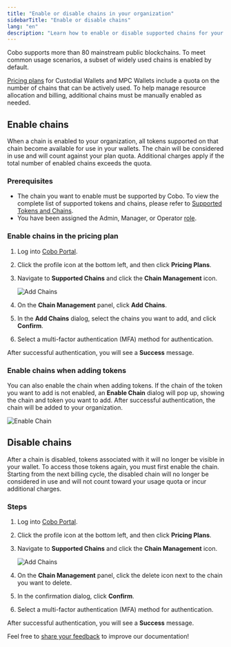 ```yaml
---
title: "Enable or disable chains in your organization"
sidebarTitle: "Enable or disable chains"
lang: "en"
description: "Learn how to enable or disable supported chains for your team, and how these settings affect your wallet usage and subscription quota."
---
```


Cobo supports more than 80 mainstream public blockchains. To meet common usage scenarios, a subset of widely used chains is enabled by default.

[Pricing plans](/en/portal/bills-and-payments/introduction) for Custodial Wallets and MPC Wallets include a quota on the number of chains that can be actively used. To help manage resource allocation and billing, additional chains must be manually enabled as needed.

## Enable chains

When a chain is enabled to your organization, all tokens supported on that chain become available for use in your wallets. The chain will be considered in use and will count against your plan quota. Additional charges apply if the total number of enabled chains exceeds the quota.

### Prerequisites

- The chain you want to enable must be supported by Cobo. To view the complete list of supported tokens and chains, please refer to [Supported Tokens and Chains](/en/portal/supported-tokens-and-chains).
- You have been assigned the Admin, Manager, or Operator [role](/en/portal/organization/roles-and-permissions).

### Enable chains in the pricing plan

1. Log into [Cobo Portal](https://portal.cobo.com/login).
2. Click the profile icon at the bottom left, and then click **Pricing Plans**.
3. Navigate to **Supported Chains** and click the **Chain Management** icon.

    <img src="/en/images/get-started/add-chain.png" className="screenshot_full_screen" alt="Add Chains"/>

4. On the **Chain Management** panel, click **Add Chains**.
5. In the **Add Chains** dialog, select the chains you want to add, and click **Confirm**.
6. Select a multi-factor authentication (MFA) method for authentication.

After successful authentication, you will see a **Success** message.

### Enable chains when adding tokens

You can also enable the chain when adding tokens. If the chain of the token you want to add is not enabled, an **Enable Chain** dialog will pop up, showing the chain and token you want to add. After successful authentication, the chain will be added to your organization.

<img src="/en/images/enable-chains.png" className="screenshot_modal" alt="Enable Chain" />

## Disable chains

After a chain is disabled, tokens associated with it will no longer be visible in your wallet. To access those tokens again, you must first enable the chain. Starting from the next billing cycle, the disabled chain will no longer be considered in use and will not count toward your usage quota or incur additional charges.

### Steps

1. Log into [Cobo Portal](https://portal.cobo.com/login).
2. Click the profile icon at the bottom left, and then click **Pricing Plans**.
3. Navigate to **Supported Chains** and click the **Chain Management** icon.

    <img src="/en/images/get-started/add-chain.png" className="screenshot_full_screen" alt="Add Chains"/>

4. On the **Chain Management** panel, click the delete icon next to the chain you want to delete.
5. In the confirmation dialog, click **Confirm**.
6. Select a multi-factor authentication (MFA) method for authentication.

After successful authentication, you will see a **Success** message.

<Tip>Feel free to [share your feedback](https://forms.zohopublic.com/cobo/form/DocumentFeedbackForm/formperma/QvLOhxJv1_JMsJ-1dleZ8Itb_7rzN-LtgvsDdxosoVI?referrername=manuals) to improve our documentation!</Tip>




